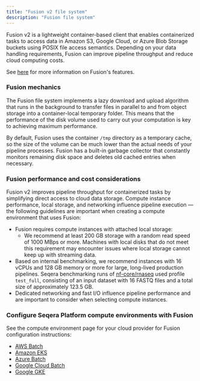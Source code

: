 ```yaml
---
title: "Fusion v2 file system"
description: "Fusion file system"
---
```


Fusion v2 is a lightweight container-based client that enables containerized tasks to access data in Amazon S3, Google Cloud, or Azure Blob Storage buckets using POSIX file access semantics. Depending on your data handling requirements, Fusion can improve pipeline throughput and reduce cloud computing costs. 

See [here](https://docs.seqera.io/fusion) for more information on Fusion's features.

### Fusion mechanics

The Fusion file system implements a lazy download and upload algorithm that runs in the background to transfer files in parallel to and from object storage into a container-local temporary folder. This means that the performance of the disk volume used to carry out your computation is key to achieving maximum performance.

By default, Fusion uses the container `/tmp` directory as a temporary cache, so the size of the volume can be much lower than the actual needs of your pipeline processes. Fusion has a built-in garbage collector that constantly monitors remaining disk space and deletes old cached entries when necessary. 

### Fusion performance and cost considerations

Fusion v2 improves pipeline throughput for containerized tasks by simplifying direct access to cloud data storage. Compute instance performance, local storage, and networking influence pipeline execution — the following guidelines are important when creating a compute environment that uses Fusion: 

- Fusion requires compute instances with attached local storage: 
    - We recommend at least 200 GB storage with a random read speed of 1000 MBps or more. Machines with local disks that do not meet this requirement may encounter issues where local storage cannot keep up with streaming data.
- Based on internal benchmarking, we recommend instances with 16 vCPUs and 128 GB memory or more for large, long-lived production pipelines. Seqera benchmarking runs of [nf-core/rnaseq](https://github.com/nf-core/rnaseq) used profile `test_full`, consisting of an input dataset with 16 FASTQ files and a total size of approximately 123.5 GB. 
- Dedicated networking and fast I/O influence pipeline performance and are important to consider when selecting compute instances.

### Configure Seqera Platform compute environments with Fusion

See the compute environment page for your cloud provider for Fusion configuration instructions:

- [AWS Batch](../../compute-envs/aws-batch.mdx)
- [Amazon EKS](../../compute-envs/eks.mdx)
- [Azure Batch](../../compute-envs/azure-batch.mdx)
- [Google Cloud Batch](../../compute-envs/google-cloud-batch.mdx)
- [Google GKE](../../compute-envs/gke.mdx)
